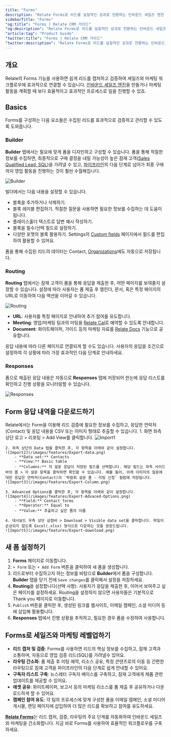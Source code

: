 ```yaml
---
title: "Forms"
description: "Relate Forms로 리드를 실질적인 성과로 전환하는 인바운드 세일즈 엔진 만들기"
sidebarTitle: "Forms"
"og:title": "Forms | Relate CRM 가이드"
"og:description": "Relate Forms로 리드를 실질적인 성과로 전환하는 인바운드 세일즈 엔진 만들기"
"article:tag": "Product Guide"
"twitter:title": "Forms | Relate CRM 가이드"
"twitter:description": "Relate Forms로 리드를 실질적인 성과로 전환하는 인바운드 세일즈 엔진 만들기"
---
```


## 개요

Relate의 Forms 기능을 사용하면 쉽게 리드를 캡처하고 검증하여 세일즈와 마케팅 워크플로우에 효과적으로 연결할 수 있습니다. [인바운드 세일즈 엔진](https://www.relate.kr/blog/inbound-sales-engine/)을 만들거나 마케팅 활동을 계획할 때 보다 효율적이고 효과적인 프로세스로 일을 진행할 수 있죠.

## Basics

Forms를 구성하는 다음 요소들은 수집된 리드를 효과적으로 검증하고 관리할 수 있도록 도와줍니다.

### Builder

**Builder** 탭에서는 필요에 맞게 폼을 디자인하고 구성할 수 있습니다. 폼을 통해 적절한 정보를 수집하면, 최종적으로 구매 결정을 내릴 가능성이 높은 잠재 고객([Sales Qualified Lead, SQL](https://www.relate.kr/docs/wiki/sql#sales-qualified-lead-sql))을 가려낼 수 있고, [파이프라인](https://www.relate.kr/docs/features/pipelines)의 다음 단계로 넘어가 최종 구매까지 영업 활동을 진행하는 것이 훨씬 수월해집니다.

![Builder](/images/features/forms1.png)


빌더에서는 다음 내용을 설정할 수 있습니다.

- 블록을 추가하거나 삭제하기.
- 블록 레이블 편집하기. 적절한 질문을 사용하면 필요한 정보를 수집하는 데 도움이 됩니다.
- 플레이스홀더 텍스트로 답변 예시 작성하기.
- 블록을 필수/선택 필드로 설정하기.
- 다양한 포맷의 블록 활용하기. Settings의 [Custom fields](https://www.relate.kr/docs/features/custom-fields) 페이지에서 필드를 편집하여 활용할 수 있어요.

<Note> 폼을 통해 수집된 리드의 데이터는 Contact, [Organizations](https://www.relate.kr/docs/features/organizations)에도 자동으로 저장됩니다.</Note>

### Routing

**Routing** 탭에서는 잠재 고객이 폼을 통해 응답을 제출한 후, 어떤 페이지를 보여줄지 설정할 수 있습니다. 설정에 따라 사용자는 폼 제출 후 캘린더, 문서, 혹은 특정 페이지의 URL로 이동하여 다음 액션을 이어갈 수 있습니다.

![Routing](/images/features/forms2.png)

- **URL**: 사용자를 특정 페이지로 안내하여 추가 참여를 유도합니다.
- **Meeting**: 영업/마케팅 팀과의 미팅을 [Relate Cal](https://www.relate.kr/docs/features/calendar)로 예약할 수 있도록 안내합니다.
- **Document**: 화이트페이퍼, 가이드 등의 마케팅 자료를 [Relate Docs](https://www.relate.kr/docs/docs/relate-docs) 기능으로 공유합니다.

응답 내용에 따라 다른 페이지로 연결되게 할 수도 있습니다. 사용자의 응답을 조건으로 설정하여 각 상황에 따라 가장 효과적인 다음 단계로 안내하세요.

### Responses

폼으로 제출된 응답 내용은 자동으로 **Responses** 탭에 저장되어 한눈에 응답 리스트를 확인하고 진행 상황을 모니터링할 수 있습니다.

![Responses](/images/features/forms3.png)


## Form 응답 내역을 다운로드하기
Relate에서는 Form을 이용해 리드 검증에 필요한 정보를 수집하고, 응답한 연락처(Contact) 및 응답 내용을 CSV 또는 이미지 형태로 추출할 수 있습니다.
    1. 화면 좌측 상단 로고 > 리포팅 > Add View를 클릭합니다.
    ![Import1](/images/features/Export-add-view.png)
    
    2. 좌측 상단의 Data 탭을 클릭한 후, 각 항목을 아래와 같이 설정합니다.
    ![Import2](/images/features/Export-data.png)
        - **Data set:** Contacts
        - **View:** Basic table
        - **Columns:** 각 설문 응답이 저장된 필드를 선택합니다. 해당 필드는 좌측 사이드바의 폼 > 각 설문 항목을 클릭하면 확인할 수 있습니다. 예를 들어, 아래 이미지의 질문에 대한 응답은 연락처(Contact)의 `박람회 설문 폼 - 미팅 신청` 컬럼에 저장됩니다.
    ![Import3](/images/features/Export-Column.png)

    3. Advanced Options를 클릭한 후, 각 항목을 아래와 같이 설정합니다.
    ![Import4](/images/features/Export-Advaced-Options.png)
        - **Field:** Contact forms
        - **Operator:** Equal to
        - **Value:** 추출하고 싶은 폼의 이름

    4. 대시보드 우측 상단 삼점바 > Download > Visible data set을 클릭합니다. 파일이 손상되지 않도록 Excel(.xlsx) 형식으로 다운하는 것을 권장드립니다.
    ![Import5](/images/features/Export-download.png)


## 새 폼 설정하기

1. **Forms** 페이지로 이동합니다.
2. `+ Form` 또는 `+ Add Form` 버튼을 클릭하여 새 폼을 생성합니다.
3. 리드로부터 수집하고자 하는 정보를 바탕으로 **Builder**에서 폼을 구성합니다.
    <Warning>**Builder** 탭을 닫기 전에 `Save changes`를 클릭해서 설정을 저장하세요.</Warning>
4. **Routing**을 설정합니다(선택 사항). 사용자가 응답을 제출한 후, 이어서 보여주고 싶은 페이지를 설정하세요.
    <Note> Routing을 설정하지 않으면 사용자들은 기본적으로 Thank you 페이지로 이동합니다.</Note>
5. `Publish` 버튼을 클릭한 후, 생성된 링크를 웹사이트, 이메일 캠페인, 소셜 미디어 등에 삽입해 활용합니다.
6. **Responses** 탭에서 진행 상황을 추적하고, 필요한 경우 폼을 수정하여 사용합니다.


## Forms로 세일즈와 마케팅 레벨업하기

- **리드 캡처 및 검증**: Forms를 사용하면 리드의 핵심 정보를 수집하고, 잠재 고객과 소통하며, 자동으로 영업 검증 리드(SQL)를 가려낼수 있어요.
- **라우팅 간소화**: 폼 제출 후 미팅 예약, 리소스 공유, 특정 콘텐츠로의 이동 등 간편한 라우팅으로 잠재 고객을 파이프라인의 다음 단계로 쉽게 안내할 수 있어요.
- **구독자 리스트 구축**: 뉴스레터 구독자 베이스를 구축하고, 잠재 고객에게 제품 관련 업데이트를 제공할 수 있어요.
- **애셋 공유**: 화이트페이퍼, 보고서 등의 마케팅 리소스를 폼 제출 후 공유하거나 다운로드하게 할 수 있어요.
- **캠페인 참여 유도**: 각 팀의 프로세스에 맞게 구성한 폼을 이메일 캠페인, 소셜 미디어 게시물, 랜딩 페이지에 삽입하여 더 많은 리드를 확보하고 참여를 유도하세요.

[**Relate Forms**](https://www.relate.so/forms/k2cz1d1a1wbdi166?ref=relate.kr)는 리드 캡처, 검증, 라우팅의 주요 단계를 자동화하여 인바운드 세일즈와 마케팅을 간소화합니다. 지금 바로 Forms를 사용하여 효율적인 워크플로우를 구축하세요.